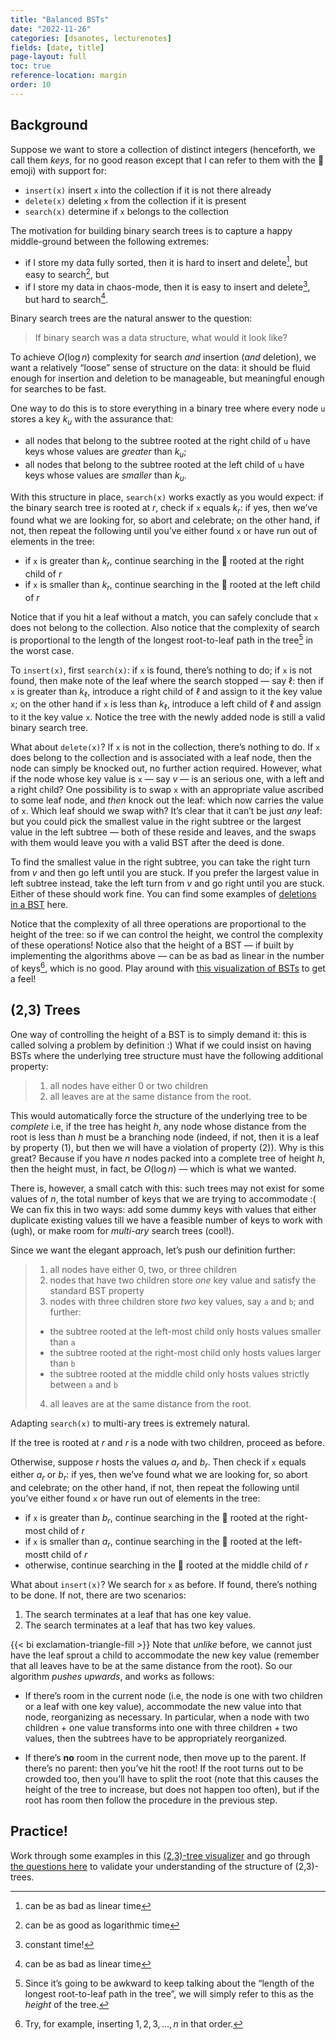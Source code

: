 ```yaml
---
title: "Balanced BSTs"
date: "2022-11-26"
categories: [dsanotes, lecturenotes]
fields: [date, title]
page-layout: full
toc: true
reference-location: margin
order: 10
---
```


## Background

Suppose we want to store a collection of distinct integers (henceforth, we call them _keys_, for no good reason except that I can refer to them with the 🔑 emoji) with support for:

- `insert(x)` insert `x` into the collection if it is not there already
- `delete(x)` deleting `x` from the collection if it is present
- `search(x)` determine if `x` belongs to the collection

The motivation for building binary search trees is to capture a happy middle-ground between the following extremes:

- if I store my data fully sorted, then it is hard to insert and delete^[can be as bad as linear time], but easy to search^[can be as good as logarithmic time], but
- if I store my data in chaos-mode, then it is easy to insert and delete^[constant time!], but hard to search^[can be as bad as linear time].

Binary search trees are the natural answer to the question:

> If binary search was a data structure, what would it look like?

To achieve $O(\log n)$ complexity for search _and_ insertion (_and_ deletion), we want a relatively "loose" sense of structure on the data: it should be fluid enough for insertion and deletion to be manageable, but meaningful enough for searches to be fast.

One way to do this is to store everything in a binary tree where every node `u` stores a key $k_u$ with the assurance that:

- all nodes that belong to the subtree rooted at the right child of `u` have keys whose values are _greater_ than $k_u$;
- all nodes that belong to the subtree rooted at the left child of `u` have keys whose values are _smaller_ than $k_u$.

With this structure in place, `search(x)` works exactly as you would expect: if the binary search tree is rooted at $r$, check if `x` equals $k_r$: if yes, then we've found what we are looking for, so abort and celebrate; on the other hand, if not, then repeat the following until you've either found `x` or have run out of elements in the tree:

- if `x` is greater than $k_r$, continue searching in the 🌳 rooted at the right child of $r$
- if `x` is smaller than $k_r$, continue searching in the 🌳 rooted at the left child of $r$

Notice that if you hit a leaf without a match, you can safely conclude that `x` does not belong to the collection. Also notice that the complexity of search is proportional to the length of the longest root-to-leaf path in the tree^[Since it's going to be awkward to keep talking about the "length of the longest root-to-leaf path in the tree", we will simply refer to this as the _height_ of the tree.] in the worst case. 

To `insert(x)`, first `search(x)`: if `x` is found, there's nothing to do; if `x` is not found, then make note of the leaf where the search stopped --- say $\ell$: then if `x` is greater than $k_\ell$, introduce a right child of $\ell$ and assign to it the key value `x`; on the other hand if `x` is less than $k_\ell$, introduce a left child of $\ell$ and assign to it the key value `x`. Notice the tree with the newly added node is still a valid binary search tree.

What about `delete(x)`? If `x` is not in the collection, there's nothing to do. If `x` does belong to the collection and is associated with a leaf node, then the node can simply be knocked out, no further action required. However, what if the node whose key value is `x` --- say $v$ --- is an serious one, with a left and a right child? One possibility is to swap `x` with an appropriate value ascribed to some leaf node, and _then_ knock out the leaf: which now carries the value of `x`. Which leaf should we swap with? It's clear that it can't be just _any_ leaf: but you could pick the smallest value in the right subtree or the largest value in the left subtree --- both of these reside and leaves, and the swaps with them would leave you with a valid BST after the deed is done. 

To find the smallest value in the right subtree, you can take the right turn from $v$ and then go left until you are stuck. If you prefer the largest value in left subtree instead, take the left turn from $v$ and go right until you are stuck. Either of these should work fine. You can find some examples of [deletions in a BST](https://inst.eecs.berkeley.edu/~cs61bl/r//cur/binary-search-trees/deletion-bst.html?topic=lab17.topic&step=1&course=) here.

Notice that the complexity of all three operations are proportional to the height of the tree: so if we can control the height, we control the complexity of these operations! Notice also that the height of a BST --- if built by implementing the algorithms above --- can be as bad as linear in the number of keys^[Try, for example, inserting $1,2,3,\ldots,n$ in that order.], which is no good. Play around with [this visualization of BSTs](https://www.cs.usfca.edu/~galles/visualization/BST.html) to get a feel!

## (2,3) Trees

One way of controlling the height of a BST is to simply demand it: this is called solving a problem by definition :) What if we could insist on having BSTs where the underlying tree structure must have the following additional property:

> (1) all nodes have either 0 or two children
> (2) all leaves are at the same distance from the root.

This would automatically force the structure of the underlying tree to be _complete_ i.e, if the tree has height $h$, any node whose distance from the root is less than $h$ must be a branching node (indeed, if not, then it is a leaf by property (1), but then we will have a violation of property (2)). Why is this great? Because if you have $n$ nodes packed into a complete tree of height $h$, then the height must, in fact, be $O(\log n)$ --- which is what we wanted.

There is, however, a small catch with this: such trees may not exist for some values of $n$, the total number of keys that we are trying to accommodate :( We can fix this in two ways: add some dummy keys with values that either duplicate existing values till we have a feasible number of keys to work with (ugh), or make room for _multi-ary_ search trees (cool!).

Since we want the elegant approach, let's push our definition further:


> (1) all nodes have either 0, two, or three children
> (2) nodes that have two children store _one_ key value and satisfy the standard BST property
> (3) nodes with three children store _two_ key values, say `a` and `b`; and further:
> - the subtree rooted at the left-most child only hosts values smaller than `a`
> - the subtree rooted at the right-most child only hosts values larger than `b`
> - the subtree rooted at the middle child only hosts values strictly between `a` and `b`
> (4) all leaves are at the same distance from the root.

Adapting `search(x)` to multi-ary trees is extremely natural. 

If the tree is rooted at $r$ and $r$ is a node with two children, proceed as before. 

Otherwise, suppose $r$ hosts the values $a_r$ and $b_r$. Then check if `x` equals either $a_r$ or $b_r$: if yes, then we've found what we are looking for, so abort and celebrate; on the other hand, if not, then repeat the following until you've either found `x` or have run out of elements in the tree:

- if `x` is greater than $b_r$, continue searching in the 🌳 rooted at the right-most child of $r$
- if `x` is smaller than $a_r$, continue searching in the 🌳 rooted at the left-mostt child of $r$
- otherwise, continue searching in the 🌳 rooted at the middle child of $r$

What about `insert(x)`? We search for `x` as before. If found, there's nothing to be done. If not, there are two scenarios:

1. The search terminates at a leaf that has one key value.
2. The search terminates at a leaf that has two key values.

{{< bi exclamation-triangle-fill >}} Note that _unlike_ before, we cannot just have the leaf sprout a child to accommodate the new key value (remember that all leaves have to be at the same distance from the root). So our algorithm _pushes upwards_, and works as follows:

- If there's room in the current node (i.e, the node is one with two children or a leaf with one key value), accommodate the new value into that node, reorganizing as necessary. In particular, when a node with two children + one value transforms into one with three children + two values, then the subtrees have to be appropriately reorganized.

- If there's **no** room in the current node, then move up to the parent. If there's no parent: then you've hit the root! If the root turns out to be crowded too, then you'll have to split the root (note that this causes the height of the tree to increase, but does not happen too often), but if the root has room then follow the procedure in the previous step.

:::{.callout-note} 
# Practice!
Work through some examples in this [(2,3)-tree visualizer](https://www.cs.usfca.edu/~galles/visualization/BTree.html) and go through [the questions here](https://courses.cs.washington.edu/courses/cse373/21wi/dna-indexing/2-3-trees/) to validate your understanding of the structure of (2,3)-trees. 
:::
